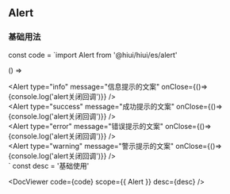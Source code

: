 ## Alert

### 基础用法

const code = `import Alert from '@hiui/hiui/es/alert' 
    
() => <div>
      <Alert type="info" message="信息提示的文案" onClose={()=>{console.log('alert关闭回调')}} />
      <br />
      <Alert type="success" message="成功提示的文案" onClose={()=>{console.log('alert关闭回调')}} />
      <br />
      <Alert type="error" message="错误提示的文案" onClose={()=>{console.log('alert关闭回调')}} />
      <br />
      <Alert type="warning" message="警示提示的文案" onClose={()=>{console.log('alert关闭回调')}} />
    </div>`
const desc = '基础使用'

<DocViewer code={code} scope={{ Alert }} desc={desc} />
